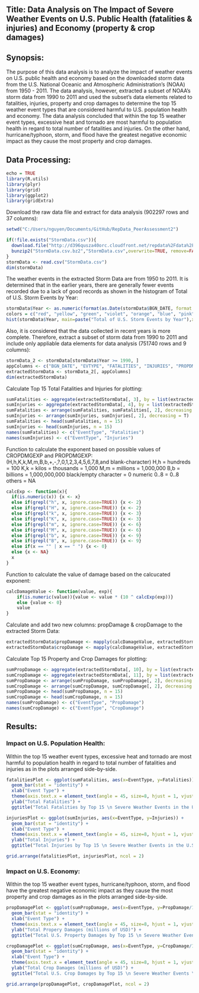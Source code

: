 ## Title: Data Analysis on The Impact of Severe Weather Events on U.S. Public Health (fatalities & injuries) and Economy (property & crop damages)


## Synopsis:

The purpose of this data analysis is to analyze the impact of weather events on U.S. public health and economy based on the downloaded storm data from the U.S. National Oceanic and Atmospheric Administration's (NOAA) from 1950 - 2011. The data analysis, however, extracted a subset of NOAA's storm data from 1990 to 2011 and used the subset's data elements related to fatalities, injuries, property and crop damages to determine the top 15 weather event types that are considered harmful to U.S. population health and economy. The data analysis concluded that within the top 15 weather event types, excessive heat and tornado are most harmful to population health in regard to total number of fatalities and injuries. On the other hand, hurricane/typhoon, storm, and flood have the greatest negative economic impact as they cause the most property and crop damages.


## Data Processing:

```r
echo = TRUE
library(R.utils) 
library(plyr)
library(grid) 
library(ggplot2)
library(gridExtra) 
```

Download the raw data file and extract for data analysis (902297 rows and 37 columns):

```r
setwd("C:/Users/nguyen/Documents/GitHub/RepData_PeerAssessment2")

if(!file.exists("StormData.csv")){
  download.file("http://d396qusza40orc.cloudfront.net/repdata%2Fdata%2FStormData.csv.bz2", destfile="stormData.csv.bz2")
  bunzip2("StormData.csv.bz2","StormData.csv",overwrite=TRUE, remove=FALSE)
}
stormData <- read.csv("StormData.csv")
dim(stormData)
```

The weather events in the extracted Storm Data are from 1950 to 2011. It is determined that in the earlier years, there are generally fewer events recorded due to a lack of good records as shown in the histogram of Total of U.S. Storm Events by Year:

```r
stormData$Year <- as.numeric(format(as.Date(stormData$BGN_DATE, format = "%m/%d/%Y %H:%M:%S"), "%Y"))
colors = c("red", "yellow", "green", "violet", "orange", "blue", "pink", "cyan")
hist(stormData$Year, main=paste("Total of U.S. Storm Events by Year"),xlab="Event Year", ylab="Total Events Recorded", col=colors)
```

Also, it is considered that the data collected in recent years is more complete.
Therefore, extract a subset of storm data from 1990 to 2011 and include only appliable data elements for data analysis (751740 rows and 9 columns):

```r
stormData_2 <- stormData[stormData$Year >= 1990, ]
appColumns <- c("BGN_DATE", "EVTYPE", "FATALITIES", "INJURIES", "PROPDMG", "PROPDMGEXP", "CROPDMG", "CROPDMGEXP", "Year")
extractedStormData <- stormData_2[, appColumns]
dim(extractedStormData)
```

Calculate Top 15 Total Fatalities and Injuries for plotting:

```r
sumFatalities <- aggregate(extractedStormData[, 3], by = list(extractedStormData$EVTYPE), FUN = "sum")
sumInjuries <- aggregate(extractedStormData[, 4], by = list(extractedStormData$EVTYPE), FUN = "sum")
sumFatalities <- arrange(sumFatalities, sumFatalities[, 2], decreasing = T)
sumInjuries <- arrange(sumInjuries, sumInjuries[, 2], decreasing = T)
sumFatalities <- head(sumFatalities, n = 15)
sumInjuries <- head(sumInjuries, n = 15)
names(sumFatalities) <- c("EventType", "Fatalities")
names(sumInjuries) <- c("EventType", "Injuries")
```

Function to calculate the exponent based on possible values of CROPDMGEXP and PROPDMGEXP:
(H,h,K,k,M,m,B,b,+,-,?,0,1,2,3,4,5,6,7,8,and blank-character)
H,h = hundreds = 100
K,k = kilos = thousands = 1,000
M,m = millions = 1,000,000
B,b = billions = 1,000,000,000
black/empty character = 0
numeric 0..8 = 0..8
others = NA

```r
calcExp <- function(x){
  if(is.numeric(x)) {x <- x}
  else if(grepl("h", x, ignore.case=TRUE)) {x <- 2}
  else if(grepl("H", x, ignore.case=TRUE)) {x <- 2}
  else if(grepl("k", x, ignore.case=TRUE)) {x <- 3}
  else if(grepl("K", x, ignore.case=TRUE)) {x <- 3}
  else if(grepl("m", x, ignore.case=TRUE)) {x <- 6}
  else if(grepl("M", x, ignore.case=TRUE)) {x <- 6}
  else if(grepl("b", x, ignore.case=TRUE)) {x <- 9}
  else if(grepl("B", x, ignore.case=TRUE)) {x <- 9}
  else if(x == "" | x == " ") {x <- 0}
  else {x <- NA}
  x
}
```

Function to calculate the value of damage based on the calcucated exponent:

```r
calcDamageValue <- function(value, exp){
    if(is.numeric(value)){value <- value * (10 ^ calcExp(exp))}
    else {value <- 0}
    value
}
```

Calculate and add two new columns: propDamage & cropDamage to the extracted Storm Data:

```r
extractedStormData$propDamage <- mapply(calcDamageValue, extractedStormData$PROPDMG, extractedStormData$PROPDMGEXP)
extractedStormData$cropDamage <- mapply(calcDamageValue, extractedStormData$CROPDMG, extractedStormData$CROPDMGEXP)
```

Calculate Top 15 Property and Crop Damages for plotting:

```r
sumPropDamage <- aggregate(extractedStormData[, 10], by = list(extractedStormData$EVTYPE), FUN = "sum")
sumCropDamage <- aggregate(extractedStormData[, 11], by = list(extractedStormData$EVTYPE), FUN = "sum")
sumPropDamage <- arrange(sumPropDamage, sumPropDamage[, 2], decreasing = T)
sumCropDamage <- arrange(sumCropDamage, sumCropDamage[, 2], decreasing = T)
sumPropDamage <- head(sumPropDamage, n = 15)
sumCropDamage <- head(sumCropDamage, n = 15)
names(sumPropDamage) <- c("EventType", "PropDamage")
names(sumCropDamage) <- c("EventType", "CropDamage")
```

## Results:

### Impact on U.S. Population Health:
Within the top 15 weather event types, excessive heat and tornado are most harmful to population health in regard to total number of fatalities and injuries as in the plots arranged side-by-side.

```r
fatalitiesPlot <- ggplot(sumFatalities, aes(x=EventType, y=Fatalities)) + 
  geom_bar(stat = "identity") +
  xlab("Event Type") +
  theme(axis.text.x = element_text(angle = 45, size=8, hjust = 1, vjust = 1)) +
  ylab("Total Fatalities") +
  ggtitle("Total Fatalities by Top 15 \n Severe Weather Events in the U.S.\n from 1990 - 2011")

injuriesPlot <- ggplot(sumInjuries, aes(x=EventType, y=Injuries)) + 
  geom_bar(stat = "identity") +
  xlab("Event Type") +
  theme(axis.text.x = element_text(angle = 45, size=8, hjust = 1, vjust = 1)) +
  ylab("Total Injuries") +
  ggtitle("Total Injuries by Top 15 \n Severe Weather Events in the U.S.\n from 1990 - 2011")

grid.arrange(fatalitiesPlot, injuriesPlot, ncol = 2)
```

### Impact on U.S. Economy:
Within the top 15 weather event types, hurricane/typhoon, storm, and flood have the greatest negative economic impact as they cause the most property and crop damages as in the plots arranged side-by-side.

```r
propDamagePlot <- ggplot(sumPropDamage, aes(x=EventType, y=PropDamage/1000000)) + 
  geom_bar(stat = "identity") +
  xlab("Event Type") +
  theme(axis.text.x = element_text(angle = 45, size=8, hjust = 1, vjust = 1)) +
  ylab("Total Propery Damages (millions of USD)") +
  ggtitle("Total U.S. Property Damages by Top 15 \n Severe Weather Events \n from 1990 - 2011")

cropDamagePlot <- ggplot(sumCropDamage, aes(x=EventType, y=CropDamage/1000000)) + 
  geom_bar(stat = "identity") +
  xlab("Event Type") +
  theme(axis.text.x = element_text(angle = 45, size=8, hjust = 1, vjust = 1)) +
  ylab("Total Crop Damages (millions of USD)") +
  ggtitle("Total U.S. Crop Damages by Top 15 \n Severe Weather Events \n from 1990 - 2011")

grid.arrange(propDamagePlot, cropDamagePlot, ncol = 2)
```
